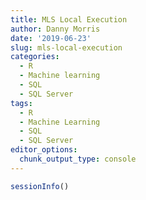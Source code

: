 ```yaml
---
title: MLS Local Execution
author: Danny Morris
date: '2019-06-23'
slug: mls-local-execution
categories:
  - R
  - Machine learning
  - SQL
  - SQL Server
tags:
  - R
  - Machine Learning
  - SQL
  - SQL Server
editor_options: 
  chunk_output_type: console
---
```


```r
sessionInfo()
```

